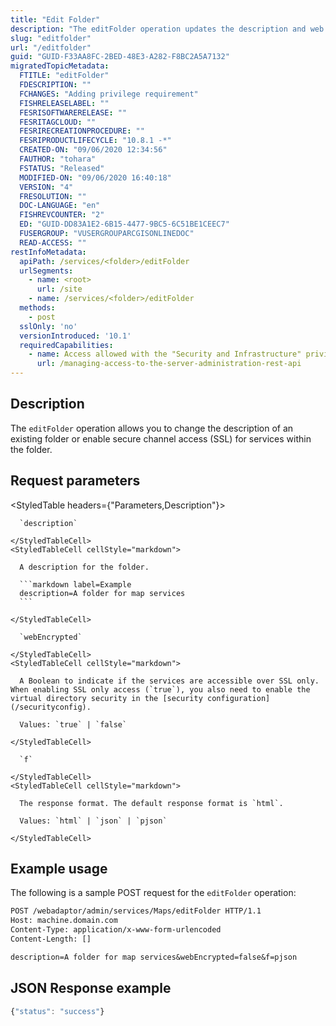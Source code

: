 ```yaml
---
title: "Edit Folder"
description: "The editFolder operation updates the description and web encrypted property of an existing folder."
slug: "editfolder"
url: "/editfolder"
guid: "GUID-F33AA8FC-2BED-48E3-A282-F8BC2A5A7132"
migratedTopicMetadata:
  FTITLE: "editFolder"
  FDESCRIPTION: ""
  FCHANGES: "Adding privilege requirement"
  FISHRELEASELABEL: ""
  FESRISOFTWARERELEASE: ""
  FESRITAGCLOUD: ""
  FESRIRECREATIONPROCEDURE: ""
  FESRIPRODUCTLIFECYCLE: "10.8.1 -*"
  CREATED-ON: "09/06/2020 12:34:56"
  FAUTHOR: "tohara"
  FSTATUS: "Released"
  MODIFIED-ON: "09/06/2020 16:40:18"
  VERSION: "4"
  FRESOLUTION: ""
  DOC-LANGUAGE: "en"
  FISHREVCOUNTER: "2"
  ED: "GUID-DD83A1E2-6B15-4477-9BC5-6C51BE1CEEC7"
  FUSERGROUP: "VUSERGROUPARCGISONLINEDOC"
  READ-ACCESS: ""
restInfoMetadata:
  apiPath: /services/<folder>/editFolder
  urlSegments:
    - name: <root>
      url: /site
    - name: /services/<folder>/editFolder
  methods:
    - post
  sslOnly: 'no'
  versionIntroduced: '10.1'
  requiredCapabilities:
    - name: Access allowed with the "Security and Infrastructure" privilege
      url: /managing-access-to-the-server-administration-rest-api
---
```


## Description

The `editFolder` operation allows you to change the description of an existing folder or enable secure channel access (SSL) for services within the folder.


## Request parameters

<StyledTable headers={"Parameters,Description"}>
  <StyledTableRow>
    <StyledTableCell cellStyle="markdown">

      `description` 

    </StyledTableCell>
    <StyledTableCell cellStyle="markdown">

      A description for the folder.

      ```markdown label=Example
      description=A folder for map services
      ```

    </StyledTableCell>
  </StyledTableRow>
  <StyledTableRow>
    <StyledTableCell cellStyle="markdown">

      `webEncrypted` 

    </StyledTableCell>
    <StyledTableCell cellStyle="markdown">

      A Boolean to indicate if the services are accessible over SSL only. When enabling SSL only access (`true`), you also need to enable the virtual directory security in the [security configuration](/securityconfig).

      Values: `true` | `false`

    </StyledTableCell>
  </StyledTableRow>
  <StyledTableRow>
    <StyledTableCell cellStyle="markdown">

      `f` 

    </StyledTableCell>
    <StyledTableCell cellStyle="markdown">

      The response format. The default response format is `html`.

      Values: `html` | `json` | `pjson`

    </StyledTableCell>
  </StyledTableRow>
</StyledTable>


## Example usage

The following is a sample POST request for the `editFolder` operation:

```markdown
POST /webadaptor/admin/services/Maps/editFolder HTTP/1.1
Host: machine.domain.com
Content-Type: application/x-www-form-urlencoded
Content-Length: []

description=A folder for map services&webEncrypted=false&f=pjson

```

## JSON Response example

```javascript
{"status": "success"}
```